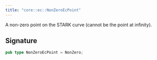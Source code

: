 ```yaml
---
title: "core::ec::NonZeroEcPoint"
---
```


A non-zero point on the STARK curve (cannot be the point at infinity).



## Signature

```rust
pub type NonZeroEcPoint = NonZero;
```



